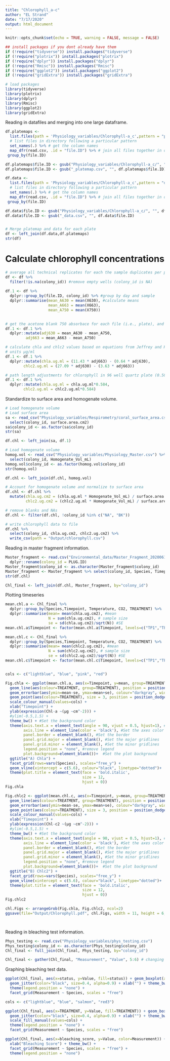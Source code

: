 ```yaml
---
title: "Chlorophyll_a-c"
author: "EL Strand"
date: "7/17/2020"
output: html_document
---
```


```r
knitr::opts_chunk$set(echo = TRUE, warning = FALSE, message = FALSE)

## install packages if you dont already have them
if (!require("tidyverse")) install.packages("tidyverse")
if (!require("plotrix")) install.packages("plotrix")
if (!require("dplyr")) install.packages("dplyr")
if (!require("Rmisc")) install.packages("Rmisc")
if (!require("ggplot2")) install.packages("ggplot2")
if (!require("gridExtra")) install.packages("gridExtra")

# load packages
library(tidyverse)
library(plotrix)
library(dplyr)
library(Rmisc)
library(ggplot2)
library(gridExtra)
```

Reading in datafiles and merging into one large dataframe. 
```r

df.platemaps <-
  list.files(path = 'Physiology_variables/Chlorophyll-a_c',pattern = "platemap.csv", full.names = TRUE) %>% 
  # list files in directory following a particular pattern
  set_names(.) %>% # get the column names
  map_dfr(read.csv, .id = "file.ID") %>% # join all files together in one data frame by file ID
 group_by(file.ID) 

df.platemaps$file.ID <- gsub("Physiology_variables/Chlorophyll-a_c/", "", df.platemaps$file.ID)
df.platemaps$file.ID <- gsub("_platemap.csv", "", df.platemaps$file.ID)

df.data <-
  list.files(path = 'Physiology_variables/Chlorophyll-a_c',pattern = "data.csv", full.names = TRUE) %>% 
  # list files in directory following a particular pattern
  set_names(.) %>% # get the column names
  map_dfr(read.csv, .id = "file.ID") %>% # join all files together in one data frame by file ID
 group_by(file.ID)

df.data$file.ID <- gsub("Physiology_variables/Chlorophyll-a_c/", "", df.data$file.ID)
df.data$file.ID <- gsub("_data.csv", "", df.data$file.ID)


# Merge platemap and data for each plate
df <- left_join(df.data,df.platemaps)
str(df)

```

# Calculate chlorophyll concentrations
```r
# average all technical replicates for each the sample duplicates per plate
df <- df %>%
  filter(!is.na(colony_id)) #remove empty wells (colony_id is NA)
  
df.1 <- df %>%
  dplyr::group_by(file.ID, colony_id) %>% #group by day and sample
  dplyr::summarise(mean_A630 = mean(X630), #calculate means
                   mean_A663 = mean(X663),
                   mean_A750 = mean(X750))
  

# get the acetone blank 750 absorbace for each file (i.e., plate), and subtract from 630 and 663 values for each sample
df.1 <- df.1 %>%
  dplyr::mutate(adj630 = mean_A630 - mean_A750,
         adj663 = mean_A663 - mean_A750)

# calculate chla and chlc2 values based on equations from Jeffrey and Humphrey 1975
# units µg/ml
df.1 <- df.1 %>%
  dplyr::mutate(chla.ug.ml = (11.43 * adj663) - (0.64 * adj630),
        chlc2.ug.ml = (27.09 * adj630) - (3.63 * adj663))

# path length adjustments for chlorophyll in 96 well quartz plate (0.584 cm)
df.1 <- df.1 %>%
  dplyr::mutate(chla.ug.ml = chla.ug.ml*0.584,
        chlc2.ug.ml = chlc2.ug.ml*0.584)

```


Standardize to surface area and homogenate volume. 
```r
# Load homogenate volume
# Load surface area
sa <- read_csv("Physiology_variables/Respirometry/coral_surface_area.csv") %>% dplyr::rename(colony_id = Sample_ID) %>%
  select(colony_id, surface.area.cm2)
sa$colony_id <- as.factor(sa$colony_id)
str(sa)

df.chl <- left_join(sa, df.1)

# Load homogenate volume
homog.vol <- read_csv("Physiology_variables/Physiology_Master.csv") %>% dplyr::rename(colony_id = Plug_ID) %>%
  select(colony_id, Homogenate_Vol_mL)
homog.vol$colony_id <- as.factor(homog.vol$colony_id)
str(homog.vol)

df.chl <- left_join(df.chl, homog.vol)

# Account for homogenate volume and normalize to surface area
df.chl <- df.chl %>%
  mutate(chla.ug.cm2 = (chla.ug.ml * Homogenate_Vol_mL) / surface.area.cm2,
         chlc2.ug.cm2 = (chlc2.ug.ml * Homogenate_Vol_mL) / surface.area.cm2)

# remove blanks and NAs
df.chl <- filter(df.chl, !colony_id %in% c("NA", "BK"))

# write chlorophyll data to file
df.chl %>%
  select(colony_id, chla.ug.cm2, chlc2.ug.cm2) %>%
  write_csv(path = "Output/chlorophyll.csv")
```

Reading in master fragment information. 
```r
Master_fragment <- read.csv("Environmental_data/Master_Fragment_20200616_QC.csv", header=T, sep=",", na.string="NA") %>% #read in data file
  dplyr::rename(colony_id = PLUG.ID)
Master_fragment$colony_id <- as.character(Master_fragment$colony_id)
Master_fragment <- Master_fragment %>% select(colony_id, Species, Timepoint, Temperature, TREATMENT, CO2)
str(df.chl)

Chl_final <- left_join(df.chl, Master_fragment, by="colony_id")  
```

Plotting timeseries
```r
mean.chl.a <- Chl_final %>%
  dplyr::group_by(Species,Timepoint, Temperature, CO2, TREATMENT) %>%
  dplyr::summarise(mean= mean(chla.ug.cm2), #mean 
                   N = sum(chla.ug.cm2), # sample size
                   se = sd(chla.ug.cm2)/sqrt(N)) #SE
mean.chl.a$Timepoint <- factor(mean.chl.a$Timepoint, levels=c("TP1","TP3","TP4","TP5","TP6","TP7","TP8","TP9","TP10","TP11","TP12"))

mean.chl.c <- Chl_final %>%
  dplyr::group_by(Species,Timepoint, Temperature, CO2, TREATMENT) %>%
  dplyr::summarise(mean= mean(chlc2.ug.cm2), #mean 
                   N = sum(chlc2.ug.cm2), # sample size
                   se = sd(chlc2.ug.cm2)/sqrt(N)) #SE
mean.chl.c$Timepoint <- factor(mean.chl.c$Timepoint, levels=c("TP1","TP3","TP4","TP5","TP6","TP7","TP8","TP9","TP10","TP11","TP12"))


cols <- c("lightblue", "blue", "pink", "red")

Fig.chla <- ggplot(mean.chl.a, aes(x=Timepoint, y=mean, group=TREATMENT)) + 
  geom_line(aes(colour=TREATMENT, group=TREATMENT), position = position_dodge(width = 0.1), alpha=1) + # colour, group both depend on cond2
  geom_errorbar(aes(ymin=mean-se, ymax=mean+se), colour="darkgray", width=0, size=1, position = position_dodge(width = 0.1)) +
  geom_point(aes(colour=TREATMENT), size = 3, position = position_dodge(width = 0.1)) +
  scale_colour_manual(values=cols) +
  xlab("Timepoint") +
  ylab(expression(Chl-a ~(µg ~cm^-2))) +
  #ylim(-0.5,1.5) +
  theme_bw() + #Set the background color
  theme(axis.text.x = element_text(angle = 90, vjust = 0.5, hjust=1), #Set the text angle
        axis.line = element_line(color = 'black'), #Set the axes color
        panel.border = element_blank(), #Set the border
        panel.grid.major = element_blank(), #Set the major gridlines
        panel.grid.minor = element_blank(), #Set the minor gridlines
        legend.position = "none", #remove legend
        plot.background=element_blank())+  #Set the plot background
  ggtitle("A) Chla") +
  facet_grid(rows=vars(Species), scales="free_y") +
  geom_vline(xintercept = c(5.6), colour="black", linetype="dotted")+
  theme(plot.title = element_text(face = 'bold.italic', 
                                  size = 12, 
                                  hjust = 0))
Fig.chla

Fig.chlc2 <- ggplot(mean.chl.c, aes(x=Timepoint, y=mean, group=TREATMENT)) + 
  geom_line(aes(colour=TREATMENT, group=TREATMENT), position = position_dodge(width = 0.1), alpha=1) + # colour, group both depend on cond2
  geom_errorbar(aes(ymin=mean-se, ymax=mean+se), colour="darkgray", width=0, size=1, position = position_dodge(width = 0.1)) +
  geom_point(aes(colour=TREATMENT), size = 3, position = position_dodge(width = 0.1)) +
  scale_colour_manual(values=cols) +
  xlab("Timepoint") +
  ylab(expression(Chl-c2 ~(µg ~cm^-2))) +
  #ylim(-0.5,1.5) +
  theme_bw() + #Set the background color
  theme(axis.text.x = element_text(angle = 90, vjust = 0.5, hjust=1), #Set the text angle
        axis.line = element_line(color = 'black'), #Set the axes color
        panel.border = element_blank(), #Set the border
        panel.grid.major = element_blank(), #Set the major gridlines
        panel.grid.minor = element_blank(), #Set the minor gridlines
        legend.position = "none", #remove legend
        plot.background=element_blank())+  #Set the plot background
  ggtitle("B) Chlc2") +
  facet_grid(rows=vars(Species), scales="free_y") +
  geom_vline(xintercept = c(5.6), colour="black", linetype="dotted")+
  theme(plot.title = element_text(face = 'bold.italic', 
                                  size = 12, 
                                  hjust = 0))
Fig.chlc2

chl.Figs <- arrangeGrob(Fig.chla, Fig.chlc2, ncol=2)
ggsave(file="Output/Chlorophyll.pdf", chl.Figs, width = 11, height = 6, units = c("in"))




```









Reading in bleaching test information. 
```r
Phys_testing <- read.csv("Physiology_variables/phys_testing.csv")
Phys_testing$colony_id <- as.character(Phys_testing$colony_id)
Chl_final <- full_join(Chl_final, Phys_testing, by="colony_id")

Chl_final <- gather(Chl_final, "Measurement", "Value", 5:6) # changing columns to rows to allow for easier facet_grid in graphing section
```

Graphing bleaching test data.
```r
ggplot(Chl_final, aes(x=status, y=Value, fill=status)) + geom_boxplot(alpha=0.5) +
  geom_jitter(color="black", size=0.4, alpha=0.9) + xlab("") + theme_bw() + 
  theme(legend.position = "none") + 
  facet_grid(Measurement ~ Species, scales = "free")
```

```r
cols <- c("lightblue", "blue", "salmon", "red3")

ggplot(Chl_final, aes(x=TREATMENT, y=Value, fill=TREATMENT)) + geom_boxplot() +
  geom_jitter(color="black", size=0.4, alpha=0.9) + xlab("") + theme_bw() + 
  scale_fill_manual(values=cols) +
  theme(legend.position = "none") + 
  facet_grid(Measurement ~ Species, scales = "free")
```

```r
ggplot(Chl_final, aes(x=bleaching_score, y=Value, color=Measurement)) + geom_point() + 
  xlab("Bleaching Score") + theme_bw() + 
  facet_grid(Measurement ~ Species, scales = "free") + 
  theme(legend.position = "none")
```
 
 
 
